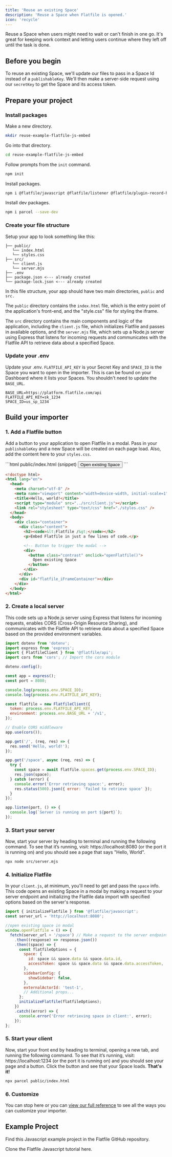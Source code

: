 ```yaml
---
title: 'Reuse an existing Space'
description: 'Reuse a Space when Flatfile is opened.'
icon: 'recycle'
---
```


Reuse a Space when users might need to wait or can't finish in one go. It's great for keeping work context and letting users continue where they left off until the task is done.

## Before you begin

To reuse an existing Space, we'll update our files to pass in a Space Id instead of a `publishableKey`. We'll then make a server-side request using our `secretKey` to get the Space and its access token.

<Snippet file="shared/sk_needed.mdx" />

<Snippet file="shared/guestauth.mdx" />

## Prepare your project

### Install packages

Make a new directory.

```bash
mkdir reuse-example-flatfile-js-embed
```

Go into that directory.

```bash
cd reuse-example-flatfile-js-embed
```

Follow prompts from the `init` command.

```bash
npm init
```

Install packages.

```bash
npm i @flatfile/javascript @flatfile/listener @flatfile/plugin-record-hook @flatfile/api cors dotenv express flatfile
```

Install dev packages.

```bash
npm i parcel --save-dev
```

### Create your file structure

Setup your app to look something like this:

```
├── public/
   └── index.html
   └── styles.css
├── src/
   └── client.js
   └── server.mjs
├── .env
├── package.json <--- already created
└── package-lock.json <--- already created
```

In this file structure, your app should have two main directories, `public` and `src.`

The `public` directory contains the `index.html` file, which is the entry point of the application's front-end, and the "style.css" file for styling the iframe.

The `src` directory contains the main components and logic of the application, including the `client.js` file, which initializes Flatfile and passes in available options, and the `server.mjs` file, which sets up a Node.js server using Express that listens for incoming requests and communicates with the Flatfile API to retrieve data about a specified Space.

### Update your .env

Update your .env. `FLATFILE_API_KEY` is your Secret Key and `SPACE_ID` is the Space you want to open in the importer. This is can be found on your Dashboard where it lists your Spaces. You shouldn't need to update the `BASE_URL`.

```
BASE_URL=https://platform.flatfile.com/api
FLATFILE_API_KEY=sk_1234
SPACE_ID=us_sp_1234
```

## Build your importer

### 1. Add a Flatfile button

Add a button to your application to open Flatfile in a modal. Pass in your `publishableKey` and a new Space will be created on each page load. Also, add the content here to your `styles.css`.

<CodeGroup>
```html public/index.html (snippet)
<button
  onclick="openFlatfile()"
>
  Open existing Space
</button>
```

```html public/index.html (full page)
<!doctype html>
<html lang="en">
  <head>
    <meta charset="utf-8" />
    <meta name="viewport" content="width=device-width, initial-scale=1" />
    <title>Hello, world!</title>
    <script type="module" src="../src/client.js"></script>
    <link rel="stylesheet" type="text/css" href="./styles.css" />
  </head>
  <body>
    <div class="container">
      <div class="content">
        <h2><code>&lt;Flatfile /&gt;</code></h2>
        <p>Embed Flatfile in just a few lines of code.</p>

        <!-- Button to trigger the modal -->
        <div>
          <button class="contrast" onclick="openFlatfile()">
            Open existing Space
          </button>
        </div>
      </div>
      <div id="flatfile_iFrameContainer"></div>
    </div>
  </body>
</html>
```

<Snippet file="shared/iframeStyles.mdx" />

</CodeGroup>

### 2. Create a local server

This code sets up a Node.js server using Express that listens for incoming requests, enables CORS (Cross-Origin Resource Sharing), and communicates with the Flatfile API to retrieve data about a specified Space based on the provided environment variables.

```jsx src/server.mjs
import dotenv from 'dotenv';
import express from 'express';
import { FlatfileClient } from '@flatfile/api';
import cors from 'cors'; // Import the cors module

dotenv.config();

const app = express();
const port = 8080;

console.log(process.env.SPACE_ID);
console.log(process.env.FLATFILE_API_KEY);

const flatfile = new FlatfileClient({
  token: process.env.FLATFILE_API_KEY,
  environment: process.env.BASE_URL + '/v1',
});

// Enable CORS middleware
app.use(cors());

app.get('/', (req, res) => {
  res.send('Hello, world!');
});

app.get('/space', async (req, res) => {
  try {
    const space = await flatfile.spaces.get(process.env.SPACE_ID);
    res.json(space);
  } catch (error) {
    console.error('Error retrieving space:', error);
    res.status(500).json({ error: 'Failed to retrieve space' });
  }
});

app.listen(port, () => {
  console.log(`Server is running on port ${port}`);
});
```

### 3. Start your server

Now, start your server by heading to terminal and running the following command. To see that it’s running, visit: https://localhost:8080 (or the port it is running on) and you should see a page that says "Hello, World".

```bash
npx node src/server.mjs
```

### 4. Initialize Flatfile

In your `client.js`, at minimum, you'll need to get and pass the `space` info. This code opens an existing Space in a modal by making a request to your server endpoint and initializing the Flatfile data import with specified options based on the server's response.

```js src/client.js
import { initializeFlatfile } from '@flatfile/javascript';
const server_url = 'http://localhost:8080';

//open existing space in modal
window.openFlatfile = () => {
  fetch(server_url + '/space') // Make a request to the server endpoint
    .then((response) => response.json())
    .then((space) => {
      const flatfileOptions = {
        space: {
          id: space && space.data && space.data.id,
          accessToken: space && space.data && space.data.accessToken,
        },
        sidebarConfig: {
          showSidebar: false,
        },
        externalActorId: 'test-1',
        // Additional props...
      };
      initializeFlatfile(flatfileOptions);
    })
    .catch((error) => {
      console.error('Error retrieving space in client:', error);
    });
};
```

### 5. Start your client

Now, start your front end by heading to terminal, opening a new tab, and running the following command. To see that it’s running, visit: https://localhost:1234 (or the port it is running on) and you should see your page and a button. Click the button and see that your Space loads. **That's it!**

```bash
npx parcel public/index.html
```

### 6. Customize

You can stop here or you can [view our full reference](../reference/common) to see all the ways you can customize your importer.

## Example Project

Find this Javascript example project in the Flatfile GitHub repository.

<CardGroup cols={1}>
  <Card
    title="create-flatfile-javascript"
    icon="js"
    href="https://github.com/FlatFilers/create-flatfile-javascript"
  >
    Clone the Flatfile Javascript tutorial here.
  </Card>
</CardGroup>
